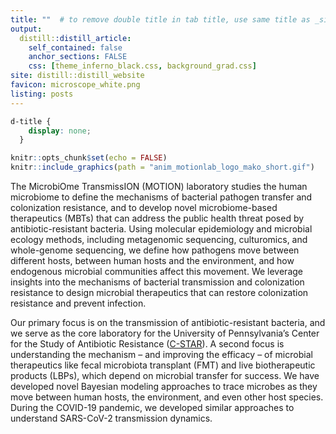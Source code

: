 ```yaml
---
title: ""  # to remove double title in tab title, use same title as _site.yaml; to use ;title: index title', leave blank
output:
  distill::distill_article:
    self_contained: false
    anchor_sections: FALSE
    css: [theme_inferno_black.css, background_grad.css]
site: distill::distill_website
favicon: microscope_white.png
listing: posts
---
```


```css
d-title {
    display: none;
  }
```

```r

knitr::opts_chunk$set(echo = FALSE)
knitr::include_graphics(path = "anim_motionlab_logo_mako_short.gif")

```
  
The MicrobiOme TransmissION (MOTION) laboratory studies the human microbiome to define the mechanisms of bacterial pathogen transfer and colonization resistance, and to develop novel microbiome-based therapeutics (MBTs) that can address the public health threat posed by antibiotic-resistant bacteria. Using molecular epidemiology and microbial ecology methods, including metagenomic sequencing, culturomics, and whole-genome sequencing, we define how pathogens move between different hosts, between human hosts and the environment, and how endogenous microbial communities affect this movement. We leverage insights into the mechanisms of bacterial transmission and colonization resistance to design microbial therapeutics that can restore colonization resistance and prevent infection.  
  
Our primary focus is on the transmission of antibiotic-resistant bacteria, and we serve as the core laboratory for the University of Pennsylvania's Center for the Study of Antibiotic Resistance ([C-STAR](ares.med.upenn.edu)). A second focus is understanding the mechanism -- and improving the efficacy -- of microbial therapeutics like fecal microbiota transplant (FMT) and live biotherapeutic products (LBPs), which depend on microbial transfer for success. We have developed novel Bayesian modeling approaches to trace microbes as they move between human hosts, the environment, and even other host species. During the COVID-19 pandemic, we developed similar approaches to understand SARS-CoV-2 transmission dynamics.  
  
 <br>

 <br>

 <br>
 
